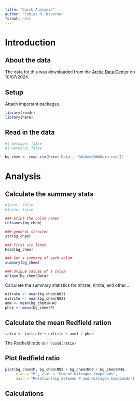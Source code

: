 ```yaml
---
title: "Quick Analysis"
author: "Tobias M. Osborne"
format: html
---
```


# Introduction

## About the data

The data for this was downloaded from the [Arctic Data Center](https://arcticdata.io/) on 10/07/2024.

## Setup

Attach important packages.

```r
library(readr)
library(here)
```

## Read in the data

```r
#| message: false
#| warning: false

bg_chem <- read_csv(here('Data', 'BGchem2008data.csv'))

```

# Analysis

## Calculate the summary stats

```r
#|eval: false
#|echo: false

### print the colum names
colnames(bg_chem)

### general structer
str(bg_chem)

### First sic lines
head(bg_chem)

### Get a summary of each colum
summary(bg_chem)

### Unique values of a colum
unique(bg_chem$Data)
```

Calculate the summary statistics for nitrate, nitrite, and other...

```r
nitrate <- mean(bg_chem$NO3)
nitrite <- mean(bg_chem$NO2)
amm <- mean(bg_chem$NH4)
phos <- mean(bg_chem$P)

```

## Calculate the mean Redfield ration

```r

ratio <- (nitrate + nitrite + amm) / phos
```

The Redfield ratio is `r round(ratio)`

## Plot Redfield ratio

```r

plot(bg_chem$P, bg_chem$NO2 + bg_chem$NO3 + bg_chem$NH4, 
     xlab = "P", ylab = "Sum of Nitrogen Compounds",
     main = "Relationship between P and Nitrogen Compounds")
```

## Calculations
